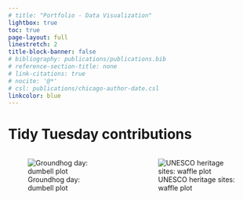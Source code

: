 ```yaml
---
# title: "Portfolio - Data Visualization"
lightbox: true
toc: true
page-layout: full
linestretch: 2
title-block-banner: false
# bibliography: publications/publications.bib
# reference-section-title: none
# link-citations: true
# nocite: '@*'
# csl: publications/chicago-author-date.csl
linkcolor: blue
---
```


# Tidy Tuesday contributions  


::: {style="display: grid;grid-template-columns: repeat(auto-fill, minmax(200px, 1fr));grid-gap: 2em;"}

![Groundhog day: dumbell plot](./images/tidytuesday/2024-01-30.jpg){group="my-gallery"}

![UNESCO heritage sites: waffle plot](/images/tidytuesday/2024-02-06.jpg){group="my-gallery"}

:::